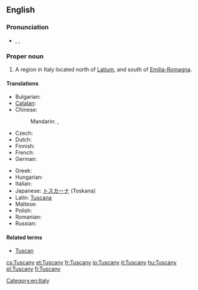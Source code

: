 ==English==
{{wikipedia}}
===Pronunciation===
* {{enPR|tŭsʹkənē}}, {{IPA|/ˈtʌskəni/}}, {{SAMPA|/"tVsk@ni/}}

===Proper noun===
{{en-proper noun}}

# A region in Italy located north of [[Latium]], and south of [[Emilia-Romagna]].

====Translations====
{{trans-top|region in Italy}}
* Bulgarian: {{t-|bg|Тоскана}}
* [[Catalan]]: {{t|ca|Toscana }}
* Chinese:
*: Mandarin: {{t|cmn|托斯卡納|sc=Hani}}, {{t|cmn|托斯卡纳|tr=Tuōsīkă'nà|sc=Hani}}
* Czech: {{t|cs|Toskánsko|n}}
* Dutch: {{t-|nl|Toscane}}
* Finnish: {{t-|fi|Toskana}}
* French: {{t+|fr|Toscane|f}}
* German: {{t+|de|Toskana|f}}
{{trans-mid}}
* Greek: {{t+|el|Τοσκάνη}}
* Hungarian: {{t+|hu|Toszkána}}
* Italian: {{t+|it|Toscana|f}}
* Japanese: [[トスカーナ]] (Toskana)
* Latin: [[Tuscana]]
* Maltese: {{t-|mt|Toskana|xs=Maltese}}
* Polish: {{t+|pl|Toskania|f}}
* Romanian: {{t-|ro|Toscana|f}}
* Russian: {{t-|ru|Тоскана}}
{{trans-bottom}}

====Related terms====
* [[Tuscan]]

[[Category:en:Italy]]

[[cs:Tuscany]]
[[et:Tuscany]]
[[fr:Tuscany]]
[[io:Tuscany]]
[[it:Tuscany]]
[[hu:Tuscany]]
[[pl:Tuscany]]
[[fi:Tuscany]]